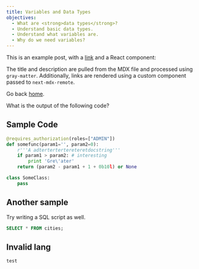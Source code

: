 ```yaml
---
title: Variables and Data Types
objectives:
  - What are <strong>data types</strong>?
  - Understand basic data types.
  - Understand what variables are.
  - Why do we need variables?
---
```


This is an example post, with a [link](https://nextjs.org) and a React component:

The title and description are pulled from the MDX file and processed using `gray-matter`. Additionally, links are rendered using a custom component passed to `next-mdx-remote`.

Go back [home](/).

What is the output of the following code?

## Sample Code

```python
@requires_authorization(roles=["ADMIN"])
def somefunc(param1='', param2=0):
    r'''A adtertertertereteretdocstring'''
    if param1 > param2: # interesting
        print 'Gre\'ater'
    return (param2 - param1 + 1 + 0b10l) or None

class SomeClass:
    pass
```

## Another sample

Try writing a SQL script as well.

```sql
SELECT * FROM cities;
```

## Invalid lang

```java
test
```

<RecordedPythonChallengeById challengeId={6} />
